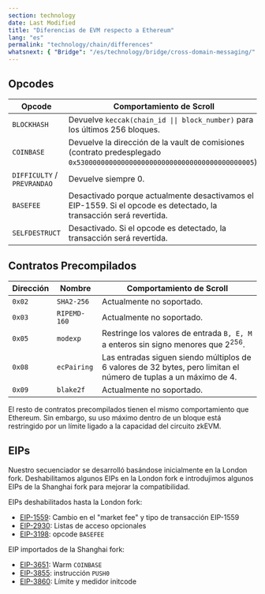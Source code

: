 ```yaml
---
section: technology
date: Last Modified
title: "Diferencias de EVM respecto a Ethereum"
lang: "es"
permalink: "technology/chain/differences"
whatsnext: { "Bridge": "/es/technology/bridge/cross-domain-messaging/" }
---
```


## Opcodes

| Opcode                      | Comportamiento de Scroll                                                                                                  |
| --------------------------- | ---------------------------------------------------------------------------------------------------------------- |
| `BLOCKHASH`                 | Devuelve `keccak(chain_id \|\| block_number)` para los últimos 256 bloques.                                            |
| `COINBASE`                  | Devuelve la dirección de la vault de comisiones (contrato predesplegado `0x53000000000000000000000000000000000000000005`).               |
| `DIFFICULTY` / `PREVRANDAO` | Devuelve siempre 0.                                                                                                 |
| `BASEFEE`                   | Desactivado porque actualmente desactivamos el EIP-1559. Si el opcode es detectado, la transacción será revertida. |
| `SELFDESTRUCT`              | Desactivado. Si el opcode es detectado, la transacción será revertida.                                        |

## Contratos Precompilados

| Dirección | Nombre         | Comportamiento de Scroll                                                                                 |
| ------- | ------------ | ----------------------------------------------------------------------------------------------- |
| `0x02`  | `SHA2-256`   | Actualmente no soportado.                                                                        |
| `0x03`  | `RIPEMD-160` | Actualmente no soportado.                                                                        |
| `0x05`  | `modexp`     | Restringe los valores de entrada `B, E, M` a enteros sin signo menores que $2^{256}$.                   |
| `0x08`  | `ecPairing`  | Las entradas siguen siendo múltiplos de 6 valores de 32 bytes, pero limitan el número de tuplas a un máximo de 4. |
| `0x09`  | `blake2f`    | Actualmente no soportado.                                                                        |

El resto de contratos precompilados tienen el mismo comportamiento que Ethereum. Sin embargo, su uso máximo dentro de un bloque está restringido por un límite ligado a la capacidad del circuito zkEVM.

## EIPs

Nuestro secuenciador se desarrolló basándose inicialmente en la London fork. Deshabilitamos algunos EIPs en la London fork e introdujimos algunos EIPs de la Shanghai fork para mejorar la compatibilidad.

EIPs deshabilitados hasta la London fork:

- [EIP-1559](https://eips.ethereum.org/EIPS/eip-1559): Cambio en el "market fee" y tipo de transacción EIP-1559
- [EIP-2930](https://eips.ethereum.org/EIPS/eip-2930): Listas de acceso opcionales
- [EIP-3198](https://eips.ethereum.org/EIPS/eip-3198): opcode `BASEFEE` 

EIP importados de la Shanghai fork:

- [EIP-3651](https://eips.ethereum.org/EIPS/eip-3651): Warm `COINBASE`
- [EIP-3855](https://eips.ethereum.org/EIPS/eip-3855): instrucción `PUSH0`
- [EIP-3860](https://eips.ethereum.org/EIPS/eip-3860): Límite y medidor initcode
